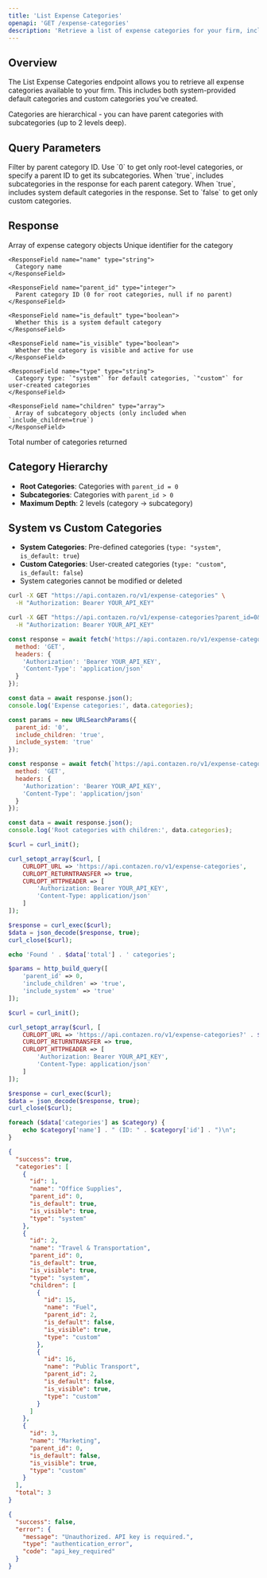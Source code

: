 ```yaml
---
title: 'List Expense Categories'
openapi: 'GET /expense-categories'
description: 'Retrieve a list of expense categories for your firm, including both system and custom categories'
---
```


## Overview

The List Expense Categories endpoint allows you to retrieve all expense categories available to your firm. This includes both system-provided default categories and custom categories you've created.

Categories are hierarchical - you can have parent categories with subcategories (up to 2 levels deep).

## Query Parameters

<ParamField query="parent_id" type="integer">
  Filter by parent category ID. Use `0` to get only root-level categories, or specify a parent ID to get its subcategories.
</ParamField>

<ParamField query="include_children" type="boolean" default="false">
  When `true`, includes subcategories in the response for each parent category.
</ParamField>

<ParamField query="include_system" type="boolean" default="true">
  When `true`, includes system default categories in the response. Set to `false` to get only custom categories.
</ParamField>

## Response

<ResponseField name="categories" type="array">
  Array of expense category objects

  <Expandable title="Category Object Properties">
    <ResponseField name="id" type="integer">
      Unique identifier for the category
    </ResponseField>
    
    <ResponseField name="name" type="string">
      Category name
    </ResponseField>
    
    <ResponseField name="parent_id" type="integer">
      Parent category ID (0 for root categories, null if no parent)
    </ResponseField>
    
    <ResponseField name="is_default" type="boolean">
      Whether this is a system default category
    </ResponseField>
    
    <ResponseField name="is_visible" type="boolean">
      Whether the category is visible and active for use
    </ResponseField>
    
    <ResponseField name="type" type="string">
      Category type: `"system"` for default categories, `"custom"` for user-created categories
    </ResponseField>
    
    <ResponseField name="children" type="array">
      Array of subcategory objects (only included when `include_children=true`)
    </ResponseField>
  </Expandable>
</ResponseField>

<ResponseField name="total" type="integer">
  Total number of categories returned
</ResponseField>

## Category Hierarchy

- **Root Categories**: Categories with `parent_id = 0`
- **Subcategories**: Categories with `parent_id > 0` 
- **Maximum Depth**: 2 levels (category → subcategory)

## System vs Custom Categories

- **System Categories**: Pre-defined categories (`type: "system"`, `is_default: true`)
- **Custom Categories**: User-created categories (`type: "custom"`, `is_default: false`)
- System categories cannot be modified or deleted

<RequestExample>

```bash cURL
curl -X GET "https://api.contazen.ro/v1/expense-categories" \
  -H "Authorization: Bearer YOUR_API_KEY"
```

```bash With Filters
curl -X GET "https://api.contazen.ro/v1/expense-categories?parent_id=0&include_children=true&include_system=true" \
  -H "Authorization: Bearer YOUR_API_KEY"
```

```javascript JavaScript
const response = await fetch('https://api.contazen.ro/v1/expense-categories', {
  method: 'GET',
  headers: {
    'Authorization': 'Bearer YOUR_API_KEY',
    'Content-Type': 'application/json'
  }
});

const data = await response.json();
console.log('Expense categories:', data.categories);
```

```javascript With Filters
const params = new URLSearchParams({
  parent_id: '0',
  include_children: 'true',
  include_system: 'true'
});

const response = await fetch(`https://api.contazen.ro/v1/expense-categories?${params}`, {
  method: 'GET',
  headers: {
    'Authorization': 'Bearer YOUR_API_KEY',
    'Content-Type': 'application/json'
  }
});

const data = await response.json();
console.log('Root categories with children:', data.categories);
```

```php PHP
$curl = curl_init();

curl_setopt_array($curl, [
    CURLOPT_URL => 'https://api.contazen.ro/v1/expense-categories',
    CURLOPT_RETURNTRANSFER => true,
    CURLOPT_HTTPHEADER => [
        'Authorization: Bearer YOUR_API_KEY',
        'Content-Type: application/json'
    ]
]);

$response = curl_exec($curl);
$data = json_decode($response, true);
curl_close($curl);

echo 'Found ' . $data['total'] . ' categories';
```

```php With Filters
$params = http_build_query([
    'parent_id' => 0,
    'include_children' => 'true',
    'include_system' => 'true'
]);

$curl = curl_init();

curl_setopt_array($curl, [
    CURLOPT_URL => 'https://api.contazen.ro/v1/expense-categories?' . $params,
    CURLOPT_RETURNTRANSFER => true,
    CURLOPT_HTTPHEADER => [
        'Authorization: Bearer YOUR_API_KEY',
        'Content-Type: application/json'
    ]
]);

$response = curl_exec($curl);
$data = json_decode($response, true);
curl_close($curl);

foreach ($data['categories'] as $category) {
    echo $category['name'] . " (ID: " . $category['id'] . ")\n";
}
```

</RequestExample>

<ResponseExample>

```json 200 - Success
{
  "success": true,
  "categories": [
    {
      "id": 1,
      "name": "Office Supplies",
      "parent_id": 0,
      "is_default": true,
      "is_visible": true,
      "type": "system"
    },
    {
      "id": 2,
      "name": "Travel & Transportation",
      "parent_id": 0,
      "is_default": true,
      "is_visible": true,
      "type": "system",
      "children": [
        {
          "id": 15,
          "name": "Fuel",
          "parent_id": 2,
          "is_default": false,
          "is_visible": true,
          "type": "custom"
        },
        {
          "id": 16,
          "name": "Public Transport",
          "parent_id": 2,
          "is_default": false,
          "is_visible": true,
          "type": "custom"
        }
      ]
    },
    {
      "id": 3,
      "name": "Marketing",
      "parent_id": 0,
      "is_default": false,
      "is_visible": true,
      "type": "custom"
    }
  ],
  "total": 3
}
```

```json 401 - Unauthorized
{
  "success": false,
  "error": {
    "message": "Unauthorized. API key is required.",
    "type": "authentication_error",
    "code": "api_key_required"
  }
}
```

</ResponseExample>